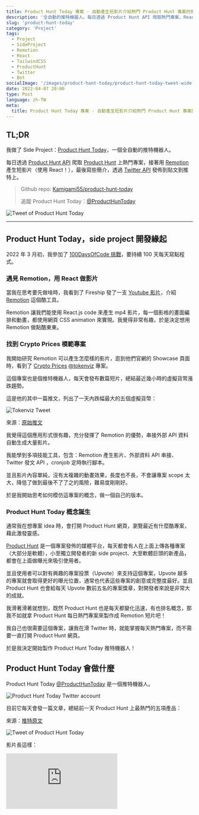 ```yaml
---
title: Product Hunt Today 專案 - 自動產生短影片介紹熱門 Product Hunt 專案的推特機器人
description: '全自動的推特機器人。每日透過 Product Hunt API 爬取熱門專案、React.js Remotion 產生短影片，Twitter API 發佈到貼文到推特上。'
slug: 'product-hunt-today'
category: 'Project'
tags:
  - Project
  - SideProject
  - Remotion
  - React
  - TailwindCSS
  - ProductHunt
  - Twitter
  - Bot
socialImage: '/images/product-hunt-today/product-hunt-today-tweet-wide.jpg'
date: 2022-04-07 20:00
type: Post
language: zh-TW
meta:
  title: Product Hunt Today 專案 - 自動產生短影片介紹熱門 Product Hunt 專案的推特機器人
---
```


## TL;DR

我做了 Side Project：[Product Hunt Today](https://twitter.com/ProductHunToday)，一個全自動的推特機器人。

每日透過 [Product Hunt API]((https://api.producthunt.com/v2/docs)) 爬取 [Product Hunt](https://www.producthunt.com/) 上熱門專案，接著用 [Remotion](https://www.remotion.dev/) 產生短影片（使用 React！），最後寫些簡介，透過 [Twitter API](https://developer.twitter.com/en/docs/twitter-api) 發佈到貼文到推特上。

> Github repo: [Kamigami55/product-hunt-today](https://github.com/Kamigami55/product-hunt-today)
>
> 追蹤 Product Hunt Today：[@ProductHunToday](https://twitter.com/ProductHunToday)

![Tweet of Product Hunt Today](/images/product-hunt-today/product-hunt-today-tweet.jpg)

---

## Product Hunt Today，side project 開發緣起

2022 年 3 月初，我參加了 [100DaysOfCode 挑戰](https://www.100daysofcode.com/)，要持續 100 天每天寫點程式。

### 遇見 Remotion，用 React 做影片

當我在思考要先做啥時，我看到了 Fireship 發了一支 [Youtube 影片](https://youtu.be/deg8bOoziaE)，介紹 [Remotion](https://www.remotion.dev/) 這個酷工具。

Remotion 讓我們能使用 React.js code 來產生 mp4 影片，每一個影格的畫面編排和動畫，都使用網頁 CSS animation 來實現。我覺得非常有趣，於是決定想用 Remotion 做點酷東東。

### 找到 Crypto Prices 模範專案

我開始研究 Remotion 可以產生怎麼樣的影片，逛到他們官網的 Showcase 頁面時，看到了 [Crypto Prices](https://www.remotion.dev/showcase#fAhMmqHE5fQg9V7H2CwNj4buFC6JhLDfgaMI9OBpYhw) [@tokenviz](https://twitter.com/tokenviz) 專案。

這個專案也是個推特機器人，每天會發布數篇短片，總結最近幾小時的虛擬貨幣漲跌趨勢。

這是他的其中一篇推文，列出了一天內跌幅最大的五個虛擬貨幣：

![Tokenviz Tweet](/images/product-hunt-today/tokenviz-tweet.jpg)

來源：[原始推文](https://twitter.com/tokenviz/status/1512021029220384770)

我覺得這個應用形式很有趣，充分發揮了 Remotion 的優勢，串接外部 API 資料自動生成大量影片。

我能學到多項技能工具，包含：Remotion 產生影片、外部資料 API 串接、Twitter 發文 API ，cronjob 定時執行腳本。

並且影片內容單純，沒有太複雜的動畫效果，長度也不長，不會讓專案 scope 太大，降低了做到最後不了了之的風險，難易度剛剛好。

於是我開始思考如何模仿這專案的概念，做一個自己的版本。

### Product Hunt Today 概念誕生

通常我在想專案 idea 時，會打開 Product Hunt 網頁，瀏覽最近有什麼酷專案，藉此激發靈感。

[Product Hunt](https://www.producthunt.com/) 是一個專案發佈的媒體平台，每天都會有人在上面上傳各種專案（大部分是軟體），小至獨立開發者的新 side project、大至軟體巨頭的新產品，都會在上面做曝光來吸引使用者。

並且使用者可以對有興趣的專案投票（Upvote）來支持這個專案，Upvote 越多的專案就會取得更好的曝光位置，通常也代表這些專案的創意或完整度最好。並且 Product Hunt 也會給每天 Upvote 數前五名的專案獎章，對開發者來說是非常大的成就。

我滑著滑著就想到，既然 Product Hunt 也是每天都變化迅速，有也排名概念，那我不如就拿 Product Hunt 每日熱門專案來製作成 Remotion 短片吧！

我自己也很需要這個專案，讓我在滑 Twitter 時，就能掌握每天熱門專案，而不需要一直打開 Product Hunt 網頁。

於是我決定開始製作 Product Hunt Today 推特機器人！

## Product Hunt Today 會做什麼

Product Hunt Today [@ProductHunToday](https://twitter.com/ProductHunToday) 是一個推特機器人。

![Product Hunt Today Twitter account](/images/product-hunt-today/product-hunt-today-twitter-account.jpg)

目前它每天會發一篇文章，總結前一天 Product Hunt 上最熱門的五項產品：

來源：[推特原文](https://twitter.com/ProductHunToday/status/1506186218714849287)

![Tweet of Product Hunt Today](/images/product-hunt-today/product-hunt-today-tweet.jpg)

影片長這樣：

<div style={{ padding: '75% 0 0 0', position: 'relative' }}>
  <iframe
    src="https://player.vimeo.com/video/696961349?h=9959e30b92&badge=0&autopause=0&player_id=0&app_id=58479"
    frameBorder={0}
    allow="autoplay; fullscreen; picture-in-picture"
    allowFullScreen=""
    style={{
      position: 'absolute',
      top: 0,
      left: 0,
      width: '100%',
      height: '100%',
    }}
    title="Product Hunt Today video"
  />
</div>

並且討論串裡會包含五項產品的網址，及更完整的描述：

![Thread of Product Hunt Today](/images/product-hunt-today/product-hunt-today-thread.jpg)

從 2022 年 3 月 20 日開始持續全自動化推文，讓你輕鬆掌握每天熱門專案。

> Product Hunt Today 現在也被 showcase 在 Remotion 官網了！
>
> [Remotion showcase 頁](https://www.remotion.dev/showcase#9vegqVB2n02YrTL3c38HoOyd7Smytz01Hl3qaXI5KCOZM)

## 技術

Product Hunt Today 使用到了以下技術工具：

- [Remotion](https://www.remotion.dev/): 用 React 產生影片
- [Product Hunt API 2.0 (GraphQL)](https://api.producthunt.com/v2/docs): 抓取 Product Hunt 熱門產品
- [Twitter API](https://developer.twitter.com/en/docs/twitter-api): 自動上傳影片並發文至推特
- [Tailwind CSS](https://tailwindcss.com/): 影片內容的 CSS 樣式
- [Github Actions](https://github.com/features/actions): 每天定時觸發腳本（從 Product Hunt 抓資料 -> 產生影片 -> 發文至 Twitter）
- [google/zx](https://github.com/google/zx): 用 JavaScript 寫腳本
- Node.js (v16.14.0): 腳本執行環境

專案完全開源，原始碼可以在 Github 上看到：

Github repo: [Kamigami55/product-hunt-today](https://github.com/Kamigami55/product-hunt-today)

## 下一步

我花了一週完成了 Product Hunt Today！

我非常喜歡這個專案，規模剛剛好，能學到很多新技術，能完全免費自動運作，而且能實際幫助我自己和其他人！

接下來我會繼續完成 #100DaysOfCode 挑戰，下一階段目標是優化個人網站。

有空時也會繼續改良 Product Hunt Today，預期方向如下：

- 增加推文種類（每週回顧、每月回顧、當日即時熱門專案）
- 優化影片樣式，讓內容更好吸收（現在輪播太快、文字有點多）
- 撰寫更多部落格文章，介紹 Product Hunt Today 實際 code 原理，以及各項技術介紹（Remotion 101 之類的）

That's all！

如果你喜歡這個專案，歡迎追蹤它，並給 Github repo 一個 star，讓我更有動力打造更多有趣專案！

> 追蹤 Product Hunt Today 推特，支持這個酷酷機器人：[@ProductHunToday](https://twitter.com/ProductHunToday)
>
> 追蹤我的推特，我會分享更多 side project 開發歷程：[@EasonChang_me](https://twitter.com/EasonChang_me)
>
> Github repo 給個大大的 star：[Kamigami55/product-hunt-today](https://github.com/Kamigami55/product-hunt-today)
